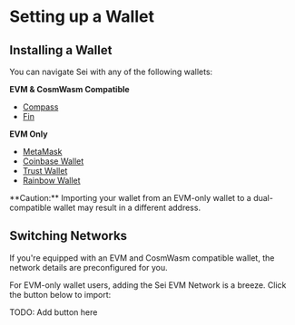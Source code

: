 
# Setting up a Wallet

## Installing a Wallet

You can navigate Sei with any of the following wallets:

**EVM & CosmWasm Compatible**

- [Compass](https://compasswallet.io/)
- [Fin](https://finwallet.com/)

**EVM Only**

- [MetaMask](https://metamask.io/)
- [Coinbase Wallet](https://www.coinbase.com/wallet)
- [Trust Wallet](https://trustwallet.com/)
- [Rainbow Wallet](https://rainbow.me/)

<Callout type="warning" emoji="⚠️">
  **Caution:** Importing your wallet from an EVM-only wallet to a
  dual-compatible wallet may result in a different address.
</Callout>

## Switching Networks

<Callout type="info" emoji="ℹ️">
  If you're equipped with an EVM and CosmWasm compatible wallet, the network
  details are preconfigured for you.
</Callout>

For EVM-only wallet users, adding the Sei EVM Network is a breeze. Click the button below to import:

TODO: Add button here
